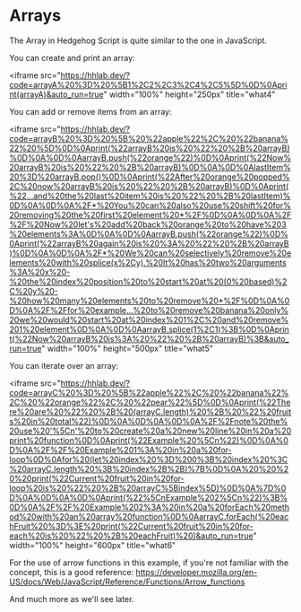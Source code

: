 
#  Arrays

The Array in Hedgehog Script is quite similar to the one in JavaScript.


You can create and print an array:

<Bleed full><iframe src="https://hhlab.dev/?code=arrayA%20%3D%20%5B1%2C2%2C3%2C4%2C5%5D%0D%0Aprint(arrayA)&auto_run=true"
width="100%"
    height="250px"
    title="what4"
  ></iframe>
</Bleed>

You can add or remove items from an array:

<Bleed full><iframe src="https://hhlab.dev/?code=arrayB%20%3D%20%5B%20%22apple%22%2C%20%22banana%22%20%5D%0D%0Aprint(%22arrayB%20is%20%22%20%2B%20arrayB)%0D%0A%0D%0AarrayB.push(%22orange%22)%0D%0Aprint(%22Now%20arrayB%20is%20%22%20%2B%20arrayB)%0D%0A%0D%0AlastItem%20%3D%20arrayB.pop()%0D%0Aprint(%22After%20orange%20popped%2C%20now%20arrayB%20is%20%22%20%2B%20arrayB)%0D%0Aprint(%22...and%20the%20last%20item%20is%20%22%20%2B%20lastItem)%0D%0A%0D%0A%2F*%20You%20can%20also%20use%20shift%20for%20removing%20the%20first%20element%20*%2F%0D%0A%0D%0A%2F%2F%20Now%20let's%20add%20back%20orange%20to%20have%203%20elements%3A%0D%0A%0D%0AarrayB.push(%22orange%22)%0D%0Aprint(%22arrayB%20again%20is%20%3A%20%22%20%2B%20arrayB)%0D%0A%0D%0A%2F*%20We%20can%20selectively%20remove%20elements%20with%20splice(x%2Cy).%20It%20has%20two%20arguments%3A%20x%20-%20the%20index%20position%20to%20start%20at%20(0%20based)%2C%20y%20-%20how%20many%20elements%20to%20remove%20*%2F%0D%0A%0D%0A%2F%2Ffor%20example...%20to%20remove%20banana%20only%20we%20would%20start%20at%20index%201%2C%20and%20remove%201%20element%0D%0A%0D%0AarrayB.splice(1%2C1)%3B%0D%0Aprint(%22Now%20arrayB%20is%3A%20%22%20%2B%20arrayB)%3B&auto_run=true"
width="100%"
    height="500px"
    title="what5"
  ></iframe>
</Bleed>




You can iterate over an array:

<Bleed full><iframe src="https://hhlab.dev/?code=arrayC%20%3D%20%5B%22apple%22%2C%20%22banana%22%2C%20%22orange%22%2C%20%22pear%22%5D%0D%0Aprint(%22There%20are%20%22%20%2B%20(arrayC.length)%20%2B%20%22%20fruits%20in%20total%22)%0D%0A%0D%0A%0D%0A%2F%2Fnote%20the%20use%20'%5Cn'%20to%20create%20a%20new%20line%20in%20a%20print%20function%0D%0Aprint(%22Example%20%5Cn%22)%0D%0A%0D%0A%2F%2F%20Example%201%3A%20in%20a%20for-loop%0D%0Afor%20(let%20index%20%3D%200%3B%20index%20%3C%20arrayC.length%20%3B%20index%2B%2B)%7B%0D%0A%20%20%20%20print(%22Current%20fruit%20in%20for-loop%20is%20%22%20%2B%20arrayC%5Bindex%5D)%0D%0A%7D%0D%0A%0D%0A%0D%0Aprint(%22%5CnExample%202%5Cn%22)%3B%0D%0A%2F%2F%20Example%202%3A%20in%20a%20forEach%20method%20with%20an%20array%20function%0D%0AarrayC.forEach(%20eachFruit%20%3D%3E%20print(%22Current%20fruit%20in%20for-each%20is%20%22%20%2B%20eachFruit)%20)&auto_run=true"
width="100%"
    height="600px"
    title="what6"
  ></iframe>
</Bleed>

For the use of arrow functions in this example, if you're not familiar with the concept, this is a good reference: https://developer.mozilla.org/en-US/docs/Web/JavaScript/Reference/Functions/Arrow_functions 


And much more as we'll see later.

